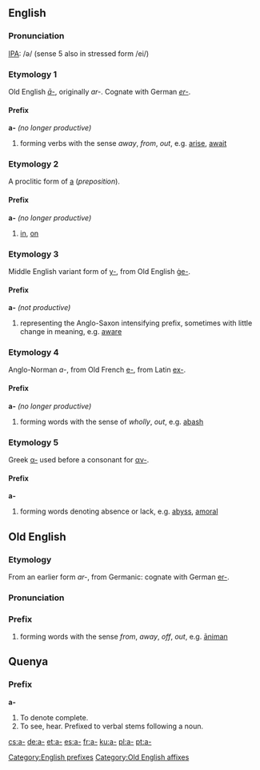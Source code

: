==English==
===Pronunciation===
[[IPA]]: /ə/ (sense 5 also in stressed form /ei/)

===Etymology 1===
Old English ''[[#Old English|ā-]]'', originally ''ar-''.  Cognate with German ''[[er-]]''.

====Prefix====
'''a-''' ''(no longer productive)''
# forming verbs with the sense ''away'', ''from'', ''out'', e.g. [[arise]], [[await]]

===Etymology 2===
A proclitic form of [[a]] (''preposition'').

====Prefix====
'''a-''' ''(no longer productive)''
# [[in]], [[on]]

===Etymology 3===
Middle English variant form of [[y-]], from Old English [[ge-|ġe-]].

====Prefix====
'''a-''' ''(not productive)''
# representing the Anglo-Saxon intensifying prefix, sometimes with little change in meaning, e.g. [[aware]]

===Etymology 4===
Anglo-Norman ''a-'', from Old French [[e-]], from Latin [[ex-]].

====Prefix====
'''a-''' ''(no longer productive)''
# forming words with the sense of ''wholly'', ''out'', e.g. [[abash]]

===Etymology 5===
Greek [[α-]] used before a consonant for [[αν-]].

====Prefix====
'''a-'''
# forming words denoting absence or lack, e.g. [[abyss]], [[amoral]]


[[Category:English prefixes]]


==Old English==
===Etymology===
From an earlier form ''ar-'', from Germanic: cognate with German [[er-]].

===Pronunciation===
{{IPA|/a:/}}

===Prefix===
{{Unicode|'''ā-'''}}
# forming words with the sense ''from'', ''away'', ''off'', ''out'', e.g. [[animan|āniman]]

[[Category:Old English affixes]]

==Quenya==
===Prefix===
'''a-'''
# To denote complete.
# To see, hear. Prefixed to verbal stems following a noun.

[[cs:a-]]
[[de:a-]]
[[et:a-]]
[[es:a-]]
[[fr:a-]]
[[ku:a-]]
[[pl:a-]]
[[pt:a-]]
